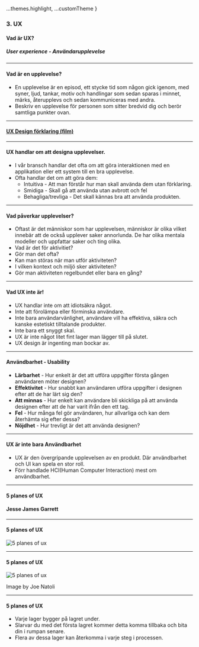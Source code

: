 
  ...themes.highlight,
  ...customTheme
}


### 3. UX
#### Vad är UX?
##### User experience - Användarupplevelse


---

#### Vad är en upplevelse?

* En upplevelse är en episod, ett stycke tid som någon gick igenom, med syner, ljud, tankar, motiv och handlingar som sedan sparas i minnet, märks, återupplevs och sedan kommuniceras med andra.
* Beskriv en upplevelse för personen som sitter bredvid dig och berör samtliga punkter ovan.


---

#### <a href="https://www.interaction-design.org/literature/topics/ux-design">UX Design förklaring (film)</a>


---

#### UX handlar om att designa upplevelser.

* I vår bransch handlar det ofta om att göra interaktionen med en applikation eller ett system till en bra upplevelse.
* Ofta handlar det om att göra dem:
  * Intuitiva - Att man förstår hur man skall använda dem utan förklaring.
  * Smidiga - Skall gå att använda utan avbrott och fel
  * Behagliga/trevliga - Det skall kännas bra att använda produkten.


---

#### Vad påverkar upplevelser?

* Oftast är det människor som har upplevelsen, människor är olika vilket innebär att de också upplever saker annorlunda. De har olika mentala modeller och uppfattar saker och ting olika.
* Vad är det för aktivitiet?
* Gör man det ofta?
* Kan man störas när man utför aktiviteten?
* I vilken kontext och miljö sker aktiviteten?
* Gör man aktiviteten regelbundet eller bara en gång?


---

#### Vad UX inte är!

* UX handlar inte om att idiotsäkra något.
* Inte att förolämpa eller förminska användare.
* Inte bara användarvänlighet, användare vill ha effektiva, säkra och kanske estetiskt tilltalande produkter.
* Inte bara ett snyggt skal.
* UX är inte något litet fint lager man lägger till på slutet.
* UX design är ingenting man bockar av.


---

#### Användbarhet - Usability

* **Lärbarhet** - Hur enkelt är det att utföra uppgifter första gången användaren möter designen?
* **Effektivitet** - Hur snabbt kan användaren utföra uppgifter i designen efter att de har lärt sig den?
* **Att minnas** - Hur enkelt kan användare bli skickliga på att använda designen efter att de har varit ifrån den ett tag.
* **Fel** - Hur många fel gör användaren, hur allvarliga och kan dem återhämta sig efter dessa?
* **Nöjdhet** - Hur trevligt är det att använda designen?


---

#### UX är inte bara Användbarhet

* UX är den övergripande upplevelsen av en produkt. Där användbarhet och UI kan spela en stor roll.
* Förr handlade HCI(Human Computer Interaction) mest om användbarhet.


---

#### 5 planes of UX
#### Jesse James Garrett

---

#### 5 planes of UX
<img src={img1} alt="5 planes of ux"/>

---

#### 5 planes of UX
<img src={img2} alt="5 planes of ux"/>

Image by Joe Natoli

---

#### 5 planes of UX

* Varje lager bygger på lagret under.
* Slarvar du med det första lagret kommer detta komma tillbaka och bita din i rumpan senare.
* Flera av dessa lager kan återkomma i varje steg i processen.